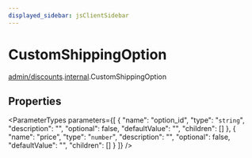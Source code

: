 ```yaml
---
displayed_sidebar: jsClientSidebar
---
```



# CustomShippingOption

[admin/discounts](../../modules/admin_discounts.mdx).[internal](../../admin_discounts/modules/admin_discounts.internal.mdx).CustomShippingOption

## Properties

<ParameterTypes parameters={[
  {
    "name": "option_id",
    "type": "`string`",
    "description": "",
    "optional": false,
    "defaultValue": "",
    "children": []
  },
  {
    "name": "price",
    "type": "`number`",
    "description": "",
    "optional": false,
    "defaultValue": "",
    "children": []
  }
]} />

